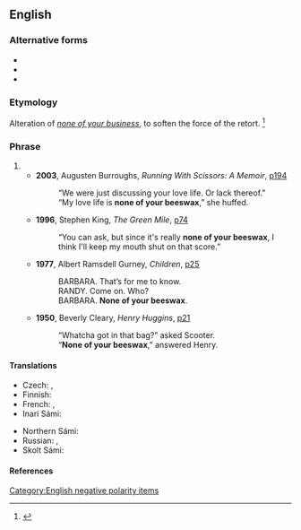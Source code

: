 {{also|none of your bee's wax|none of your bees' wax}}
==English==

===Alternative forms===
* {{l|en|mind your own beeswax}}
* {{l|en|none of your bee's wax}}
* {{l|en|none of your bees' wax}}

===Etymology===
Alteration of ''[[none of your business]]'', to soften the force of the retort.
<ref>{{cite-book
|last=Palmatier
|first=Robert Allen
|year=1995
|title=Speaking of Animals: A Dictionary of Animal Metaphors
|publisher=Greenwood Press
|pages=[http://books.google.com/books?id=kSr4fO2zYrIC&pg=PA23&dq=%22none+of+your+beeswax%22&as_brr=3&sig=qq3gjRx5DmX1vJtnKvMvNA2KhV0 p.23]
|isbn=0313294909
}}</ref>

===Phrase===
{{en-phrase}}

# {{n-g|A [[riposte]] to [[badgering]] [[question]]ing, expressing a refusal to answer, and an [[insistence]] that the questioner cease [[pry]]ing any further.}}
#* '''2003''', Augusten Burroughs, ''Running With Scissors: A Memoir'', [http://books.google.com/books?id=wLG-i9-kosEC&pg=PA194&ots=oRb7kxHe72&dq=%22none+of+your+beeswax%22&as_brr=3&sig=ThVUuSKSqJlm9xoXq9uPZF4RK5o p194]
#*: “We were just discussing your love life. Or lack thereof.”
#*: “My love life is '''none of your beeswax''',” she huffed.
#* '''1996''', Stephen King, ''The Green Mile'', [http://books.google.com/books?id=mw9PExtMU3sC&q=%22none+of+your+beeswax%22+green+mile&dq=%22none+of+your+beeswax%22&pgis=1 p74]
#*: “You can ask, but since it's really '''none of your beeswax''', I think I'll keep my mouth shut on that score.”
#* '''1977''', Albert Ramsdell Gurney, ''Children'', [http://books.google.com/books?id=ZctqJZymdc0C&pg=PA25&ots=ktwQwn5-86&dq=%22none+of+your+beeswax%22&as_brr=3&sig=-_8MpSTJiDJ54SjsYH_MAd-lTD8 p25]
#*: BARBARA. That’s for me to know.
#*: RANDY. Come on. Who?
#*: BARBARA. '''None of your beeswax'''.
#* '''1950''', Beverly Cleary, ''Henry Huggins'', [http://books.google.com/books?id=JeM-Ig9Zh08C&pg=PA21&ots=9R9gmr2qgt&dq=%22none+of+your+beeswax%22&as_brr=3&sig=B8tm-U9oPMOzYJefYRKTj8IIoUQ p21]
#*: “Whatcha got in that bag?” asked Scooter.
#*: “'''None of your beeswax''',” answered Henry.

====Translations====
{{trans-top|A riposte to badgering questioning}}
* Czech: {{t|cs|do toho ti nic není}}, {{t|cs|starej se o sebe}}
* Finnish: {{t+|fi|ei kuulu sinulle}} {{gloss|it doesn't concern you}}
* French: {{t+|fr|s’occuper de ses oignons|alt=occupe-toi de tes oignons}} {{gloss|mind your own onions}}, {{t|fr|ce ne sont pas tes oignons}} {{gloss|this is not your onions}}
* Inari Sámi: {{t+|smn|ij kuulâ tunjin}} {{gloss|it doesn't concern you}}
{{trans-mid}}
* Northern Sámi: {{t+|se|ii leat du ášši}} {{gloss|it's not your business}}
* Russian: {{t|ru|[[без]] [[комментарий|коммента́риев]]}}, {{t|ru|[[вас]] [[э́то]] [[не]] [[касаться|каса́ется]]}}
* Skolt Sámi: {{t+|sms|tõt ij kuul tuʹnne}} {{gloss|it doesn't concern you}}
{{trans-bottom}}

====References====
<references/>

[[Category:English negative polarity items]]
